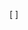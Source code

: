 <span class="plainlinks">[{{fullurl:file:{{{file}}}|page={{{page}}}}} {{{text}}}]</span><noinclude>
{{Documentation}}
</noinclude>
